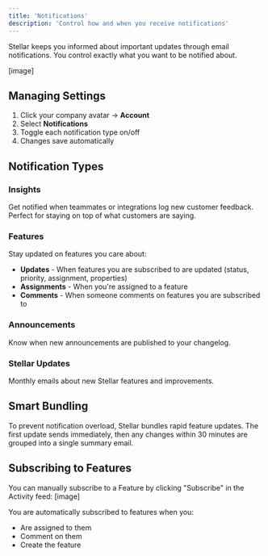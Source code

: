 ```yaml
---
title: 'Notifications'
description: 'Control how and when you receive notifications'
---
```


Stellar keeps you informed about important updates through email notifications. You control exactly what you want to be notified about.

[image]

## Managing Settings

1. Click your company avatar → **Account**
2. Select **Notifications** 
3. Toggle each notification type on/off
4. Changes save automatically

## Notification Types

### Insights
Get notified when teammates or integrations log new customer feedback. Perfect for staying on top of what customers are saying.

### Features  
Stay updated on features you care about:
- **Updates** - When features you are subscribed to are updated (status, priority, assignment, properties)
- **Assignments** - When you're assigned to a feature
- **Comments** - When someone comments on features you are subscribed to

### Announcements
Know when new announcements are published to your changelog.

### Stellar Updates
Monthly emails about new Stellar features and improvements.

## Smart Bundling

To prevent notification overload, Stellar bundles rapid feature updates. The first update sends immediately, then any changes within 30 minutes are grouped into a single summary email.

## Subscribing to Features

You can manually subscribe to a Feature by clicking "Subscribe" in the Activity feed:
[image]

You are automatically subscribed to features when you:
- Are assigned to them
- Comment on them
- Create the feature